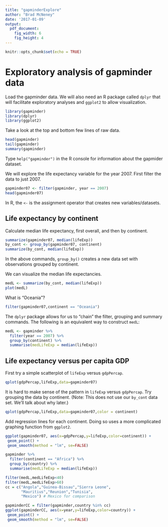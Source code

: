 ```yaml
---
title: "gapminderExplore"
author: "Brad McNeney"
date: '2017-01-09'
output: 
  pdf_document:
    fig_width: 6
    fig_height: 4
---
```


```r
knitr::opts_chunk$set(echo = TRUE)
```

# Exploratory analysis of gapminder data

Load the gapminder data. We will also need
an R package called `dplyr` that will facilitate exploratory analyses and `ggplot2` to allow visualization.

```r
library(gapminder)
library(dplyr)
library(ggplot2)
```

Take a look at the top and bottom few
lines of raw data.

```r
head(gapminder)
tail(gapminder)
summary(gapminder)
```

Type `help("gapminder")` in the R console for information
about the gapmider dataset.

We will explore the life expectancy variable for 
the year 2007. First filter the data to just 2007.

```r
gapminder07 <- filter(gapminder, year == 2007)
head(gapminder07)
```

In R, the `<-` is the assignment operator that creates 
new variables/datasets.

## Life expectancy by continent
Calculate median life expectancy, first overall, 
and then by continent.

```r
summarize(gapminder07, median(lifeExp))
by_cont <- group_by(gapminder07, continent)
summarize(by_cont, median(lifeExp))
```

In the above commands, `group_by()` creates a new data set
with observations grouped by continent.

We can visualize the median life expectancies.

```r
medL <- summarize(by_cont, median(lifeExp))
plot(medL)
```

What is "Oceania"?

```r
filter(gapminder07,continent == "Oceania")
```


The `dplyr` package allows for us to "chain" the filter,
grouping and summary commands. The following is 
an equivalent way to construct `medL`:

```r
medL <- gapminder %>%
  filter(year == 2007) %>%
  group_by(continent) %>%
  summarise(medLifeExp = median(lifeExp))
```

## Life expectancy versus per capita GDP

First try a simple scatterplot of `lifeExp` versus 
`gdpPercap`.

```r
qplot(gdpPercap,lifeExp,data=gapminder07)
```

It is hard to make sense of the pattern in `lifeExp` versus `gdpPercap`.
Try grouping the data by continent. (Note: This does not 
use our `by_cont` data set. We'll talk about why later.)

```r
qplot(gdpPercap,lifeExp,data=gapminder07,color = continent)
```

Add regression lines for each continent. Doing so uses a
more complicated graphing function from `ggplot2`.

```r
ggplot(gapminder07, aes(x=gdpPercap,y=lifeExp,color=continent)) +
 geom_point() +
 geom_smooth(method = "lm", se=FALSE)
```

```r
gapminder %>%
  filter(continent == "Africa") %>%
  group_by(country) %>%
  summarise(medLifeExp = median(lifeExp))
```

```r

filter(medL,medLifeExp<40)
filter(medL,medLifeExp>60)
cc = c("Angola","Guinea-Bissau","Sierra Leone",
       "Mauritius","Reunion","Tunisia",
       "Mexico") # Mexico for comparison

gapminderCC = filter(gapminder,country %in% cc)
ggplot(gapminderCC, aes(x=year,y=lifeExp,color=country)) +
 geom_point() +
 geom_smooth(method = "lm", se=FALSE)
```